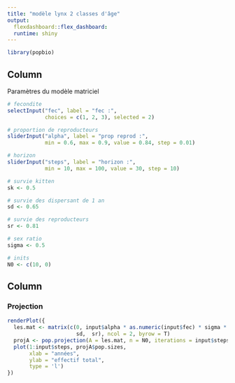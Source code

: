 ```yaml
---
title: "modèle lynx 2 classes d'âge"
output: 
  flexdashboard::flex_dashboard:
  runtime: shiny
---
```


```r
library(popbio)
```

Column {.sidebar}
-----------------------------------------------------------------------

Paramètres du modèle matriciel

```r
# fecondite
selectInput("fec", label = "fec :",
            choices = c(1, 2, 3), selected = 2)

# proportion de reproducteurs
sliderInput("alpha", label = "prop reprod :",
            min = 0.6, max = 0.9, value = 0.84, step = 0.01)

# horizon
sliderInput("steps", label = "horizon :",
            min = 10, max = 100, value = 30, step = 10)

# survie kitten
sk <- 0.5

# survie des dispersant de 1 an
sd <- 0.65

# survie des reproducteurs
sr <- 0.81

# sex ratio
sigma <- 0.5

# inits
N0 <- c(10, 0)

```

Column
-----------------------------------------------------------------------

### Projection

```r
renderPlot({
  les.mat <- matrix(c(0, input$alpha * as.numeric(input$fec) * sigma * sk,
                      sd,  sr), ncol = 2, byrow = T)
  projA <- pop.projection(A = les.mat, n = N0, iterations = input$steps)
  plot(1:input$steps, projA$pop.sizes, 
       xlab = "années", 
       ylab = "effectif total",
       type = 'l')
})
```
